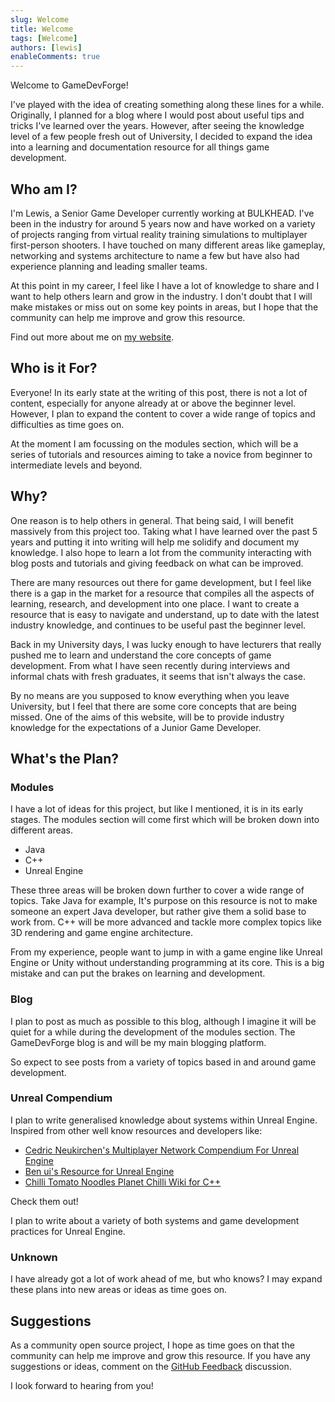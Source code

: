 ```yaml
---
slug: Welcome
title: Welcome
tags: [Welcome]
authors: [lewis]
enableComments: true
---
```


Welcome to GameDevForge!

I've played with the idea of creating something along these lines for a while. Originally, I planned for a blog where I would post about useful tips
and tricks I've learned over the years. However, after seeing the knowledge level of a few people fresh out of University, I decided to expand the
idea into a learning and documentation resource for all things game development.

## Who am I?

I'm Lewis, a Senior Game Developer currently working at BULKHEAD. I've been in the industry for around 5 years now and have worked on a variety of
projects ranging from virtual reality training simulations to multiplayer first-person shooters. I have touched on many different areas like gameplay,
networking and systems architecture to name a few but have also had experience planning and leading smaller teams.

At this point in my career, I feel like I have a lot of knowledge to share and I want to help others learn and grow in the industry. I don't doubt that
I will make mistakes or miss out on some key points in areas, but I hope that the community can help me improve and grow this resource.

Find out more about me on [my website](https://lewisscrivens.com/).

## Who is it For?

Everyone! In its early state at the writing of this post, there is not a lot of content, especially for anyone already at or above the beginner level.
However, I plan to expand the content to cover a wide range of topics and difficulties as time goes on.

At the moment I am focussing on the modules section, which will be a series of tutorials and resources aiming to take a novice from beginner to
intermediate levels and beyond.

## Why?

One reason is to help others in general. That being said, I will benefit massively from this project too. Taking what I have
learned over the past 5 years and putting it into writing will help me solidify and document my knowledge. I also hope to learn a lot from the community
interacting with blog posts and tutorials and giving feedback on what can be improved.

There are many resources out there for game development, but I feel like there is a gap in the market for a resource that compiles all the aspects of learning,
research, and development into one place. I want to create a resource that is easy to navigate and understand, up to date with the latest industry knowledge, and
continues to be useful past the beginner level.

Back in my University days, I was lucky enough to have lecturers that really pushed me to learn and understand the core concepts of game development.
From what I have seen recently during interviews and informal chats with fresh graduates, it seems that isn't always the case.

By no means are you supposed to know everything when you leave University, but I feel that there are some core concepts that are being missed. One of the
aims of this website, will be to provide industry knowledge for the expectations of a Junior Game Developer.

## What's the Plan?

### Modules

I have a lot of ideas for this project, but like I mentioned, it is in its early stages.
The modules section will come first which will be broken down into different areas.

- Java
- C++
- Unreal Engine

These three areas will be broken down further to cover a wide range of topics. Take Java for example, It's purpose on this resource is not to make someone an
expert Java developer, but rather give them a solid base to work from. C++ will be more advanced and tackle more complex topics like 3D rendering and game engine architecture.

From my experience, people want to jump in with a game engine like Unreal Engine or Unity without understanding programming at its core.
This is a big mistake and can put the brakes on learning and development.

### Blog

I plan to post as much as possible to this blog, although I imagine it will be quiet for a while during the development of the modules section. The GameDevForge blog is and will
be my main blogging platform.

So expect to see posts from a variety of topics based in and around game development.

### Unreal Compendium

I plan to write generalised knowledge about systems within Unreal Engine. Inspired from other well know resources and developers like:

- [Cedric Neukirchen's Multiplayer Network Compendium For Unreal Engine](https://cedric-neukirchen.net/docs/category/multiplayer-network-compendium)
- [Ben ui's Resource for Unreal Engine](https://benui.ca/)
- [Chilli Tomato Noodles Planet Chilli Wiki for C++](https://wiki.planetchili.net/index.php/Chili_Framework)

Check them out!

I plan to write about a variety of both systems and game development practices for Unreal Engine.

### Unknown

I have already got a lot of work ahead of me, but who knows? I may expand these plans into new areas or ideas as time goes on.

## Suggestions

As a community open source project, I hope as time goes on that the community can help me improve and grow this resource.
If you have any suggestions or ideas, comment on the [GitHub Feedback](https://github.com/Lewisscrivens/gamedevforge.github.io/discussions/1) discussion.

I look forward to hearing from you!